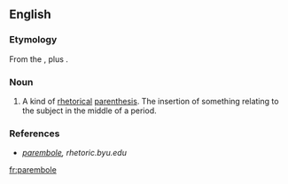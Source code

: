 ==English==

===Etymology===
From the {{etyl|grc|en}} {{term|παρά|lang=grc||beside}}, plus {{term|ἐμβολή|lang=grc||throwing in}}.

===Noun===
{{en-noun}}

# {{context|rhetoric|lang=en}} A kind of [[rhetorical]] [[parenthesis]]. The insertion of something relating to the subject in the middle of a period.

===References===
*''[http://rhetoric.byu.edu/figures/P/parembole.htm parembole], rhetoric.byu.edu''

[[fr:parembole]]